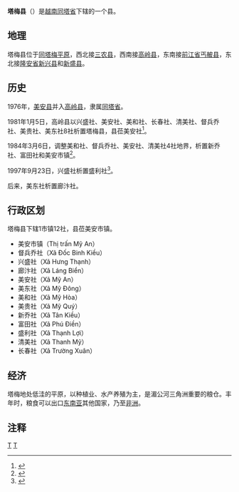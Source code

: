 {{Infobox Settlement
|name                   = 塔梅县
|settlement_type        = 县
|official_name          = 
|other_name             = 
|native_name            = {{lang|vi|Huyện Tháp Mười}}
|nickname               = 
|motto                  = 
|image_skyline          = Chợ Tháp Mười.jpg
|imagesize              = 
|image_caption          = 
|image_flag             = 
|flag_size              = 
|image_seal             = 
|seal_size              = 
|image_shield           = 
|shield_size            = 
|image_blank_emblem     = 
|blank_emblem_size      = 
|image_map              = {{Infobox mapframe|frame-width=250|zoom=10}}
|mapsize                = 
|map_caption            = 
|image_map1             = 
|mapsize1               = 
|map_caption1           = 
|pushpin_map            = Vietnam
|pushpin_label_position = bottom
|pushpin_map_caption    = 
|pushpin_map1           = 
|pushpin_label_position1= 
|pushpin_map_caption1   = 
|subdivision_type       = 国家
|subdivision_name       = {{flag|Vietnam}}
|subdivision_type1      = [[越南行政区划|省]]
|subdivision_name1      = [[同塔省|同塔省]]
|subdivision_type2      = 行政区划
|subdivision_name2      = 1市镇12社
|subdivision_type3      = 
|subdivision_name3      = 
|seat_type              = 县莅
|seat                   = {{link-vi|美安市镇|Mỹ An (thị trấn)}}
|government_type        = 
|leader_title           = 
|leader_name            = 
|leader_title1          = 
|leader_name1           = 
|established_title      = 
|established_date       = 
|area_magnitude         = 
|unit_pref              = 
|area_footnotes         = 
|area_total_km2         = 535
|area_land_km2          = 
|area_water_km2         = 
|area_water_percent     = 
|area_urban_km2         = 
|area_metro_km2         = 
|population_as_of       = 2019年
|population_footnotes   = 
|population_note        = 
|population_total       = 131791
|population_density_km2 = auto
|population_metro             = 
|population_density_metro_km2 = 
|population_urban             = 
|population_density_urban_km2 = 
|timezone               = [[越南标准时间|越南标准时间]]
|utc_offset             = +7
|elevation_footnotes    = 
|elevation_m            = 
|coor_type              = 
|coordinates            = 
|postal_code_type       = 
|postal_code            = 
|area_code              = 
|website                = [https://thapmuoi.dongthap.gov.vn 塔梅县电子信息门户网站]
|footnotes              = 
}}
'''塔梅县'''（{{vie|v='''Huyện Tháp Mười'''}}）是[[越南|越南]][[同塔省|同塔省]]下辖的一个县。

==地理==
塔梅县位于[[同塔梅平原|同塔梅平原]]，西北接[[三农县_(同塔省)|三农县]]，西南接[[高岭县|高岭县]]，东南接[[前江省|前江省]][[丐𦨭县|丐𦨭县]]，东北接[[隆安省|隆安省]][[新兴县_(越南)|新兴县]]和[[新盛县|新盛县]]。

==历史==
1976年，[[美安县|美安县]]并入[[高岭县|高岭县]]，隶属[[同塔省|同塔省]]。

1981年1月5日，高岭县以兴盛社、美安社、美和社、长春社、清美社、督兵乔社、美贵社、美东社8社析置塔梅县，县莅美安社<ref>{{Cite web |url=https://thuvienphapluat.vn/van-ban/Bo-may-hanh-chinh/Quyet-dinh-4-CP-chia-huyen-Cao-Lanh-thanh-huyen-Cao-Lanh-Thap-Muoi-doi-ten-huyen-Lap-Vo-thanhThanh-Hung-Dong-Thap-thuoc-tinh-Dong-Thap-43033.aspx |title=Quyết định 4-CP năm 1981 về việc chia huyện Cao Lãnh thành hai huyện: huyện Cao Lãnh và huyện Tháp Mười và đổi tên huyện Lấp Vò thành huyện Thạnh Hưng thuộc tỉnh Đồng Tháp do Hội đồng Chính phủ ban hành |accessdate=2020-01-22 |archive-date=2019-04-25 |archive-url=https://web.archive.org/web/20190425135816/https://thuvienphapluat.vn/van-ban/Bo-may-hanh-chinh/Quyet-dinh-4-CP-chia-huyen-Cao-Lanh-thanh-huyen-Cao-Lanh-Thap-Muoi-doi-ten-huyen-Lap-Vo-thanhThanh-Hung-Dong-Thap-thuoc-tinh-Dong-Thap-43033.aspx |dead-url=no }}</ref>。

1984年3月6日，调整美和社、督兵乔社、美安社、清美社4社地界，析置新乔社、富田社和美安市镇<ref>{{Cite web |url=https://thuvienphapluat.vn/van-ban/Bo-may-hanh-chinh/Quyet-dinh-36-HDBT-phan-vach-dia-gioi-xa-thuoc-tinh-Dong-Thap-43416.aspx |title=Quyết định 36-HĐBT năm 1984 phân vạch địa giới một số xã thuộc tỉnh Đồng Tháp do Hội đồng Bộ trưởng ban hành |accessdate=2020-01-22 |archive-date=2020-03-27 |archive-url=https://web.archive.org/web/20200327174727/https://thuvienphapluat.vn/van-ban/bo-may-hanh-chinh/Quyet-dinh-36-HDBT-phan-vach-dia-gioi-xa-thuoc-tinh-Dong-Thap-43416.aspx |dead-url=no }}</ref>。

1997年9月23日，兴盛社析置盛利社<ref>{{Cite web |url=https://thuvienphapluat.vn/van-ban/Bo-may-hanh-chinh/Nghi-dinh-102-1997-ND-CP-thanh-lap-cac-xa-Thanh-Loi-Hoa-Binh-thuoc-cac-huyen-Thap-Muoi-va-Tam-Nong-tinh-Dong-Thap-40983.aspx |title=Nghị định 100-CP về việc thành lập các xã Thạnh Lợi, Hoà Bình thuộc các huyện Tháp Mười và Tam Nông tỉnh Đồng Tháp |access-date=2020-01-22 |archive-date=2021-04-02 |archive-url=https://web.archive.org/web/20210402121108/https://thuvienphapluat.vn/van-ban/Bo-may-hanh-chinh/Nghi-dinh-102-1997-ND-CP-thanh-lap-cac-xa-Thanh-Loi-Hoa-Binh-thuoc-cac-huyen-Thap-Muoi-va-Tam-Nong-tinh-Dong-Thap-40983.aspx |dead-url=no }}</ref>。

后来，美东社析置廊汴社。

==行政区划==
塔梅县下辖1市镇12社，县莅美安市镇。
*美安市镇（Thị trấn Mỹ An）
*督兵乔社（Xã Đốc Binh Kiều）
*兴盛社（Xã Hưng Thạnh）
*廊汴社（Xã Láng Biển）
*美安社（Xã Mỹ An）
*美东社（Xã Mỹ Đông）
*美和社（Xã Mỹ Hòa）
*美贵社（Xã Mỹ Quý）
*新乔社（Xã Tân Kiều）
*富田社（Xã Phú Điền）
*盛利社（Xã Thạnh Lợi）
*清美社（Xã Thanh Mỹ）
*长春社（Xã Trường Xuân）

==经济==
塔梅地处低洼的平原，以种植业、水产养殖为主，是湄公河三角洲重要的粮仓。丰年时，粮食可以出口[[东南亚|东南亚]]其他国家，乃至[[非洲|非洲]]。

==注释==
{{reflist}}
{{同塔省行政区划}}
{{越南九龙江三角洲之县市镇区域划分}}

[[Category:越南县份|T]]
[[Category:同塔省|T]]